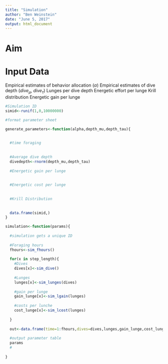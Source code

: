 ```yaml
---
title: "Simulation"
author: "Ben Weinstein"
date: "June 5, 2017"
output: html_document
---
```


# Aim

# Input Data

Empirical estimates of behavior allocation ($\alpha$)
Empirical estimates of dive depth ($dive_\mu$, $dive_\tau$)
Lunges per dive depth
Energetic effort per lunge
Krill distribution
Energetic gain per lunge

```r

#Simulation ID
simid<-runif(1,0,10000000)

#format parameter sheet

generate_parameters<-function(alpha,depth_mu,depth_tau){
  
  
  #time foraging
  
  
  #Average dive depth
  divedepth<-rnorm(depth_mu,depth_tau)
  
  #Energetic gain per lunge
  
  
  #Energetic cost per lunge
  
  
  #Krill Distribution
  
  
  data.frame(simid,)
}

simulation<-function(params){
  
  #simulation gets a unique ID
  
  #Foraging hours
  fhours<-sim_fhours()
  
  for(x in step_length){
    #Dives 
    dives[x]<-sim_dive()
    
    #Lunges
    lunges[x]<-sim_lunges(dives)
    
    #gain per lunge
    gain_lunge[x]<-sim_lgain(lunges)
    
    #costs per lunche
    cost_lunge[x]<-sim_lcost(lunges)
    
  }
  
  out<-data.frame(time=1:fhours,dives=dives,lunges,gain_lunge,cost_lunge)
  
  #output parameter table
  params
  #
  
}

```
